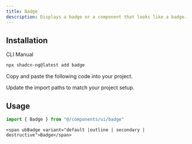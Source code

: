 ```yaml
---
title: Badge
description: Displays a badge or a component that looks like a badge.
---
```


<ComponentPreview
  name="badge-demo"
  title="Badge"
  description="A default badge"
/>

## Installation

<CodeTabs>

<TabsList>
  <TabsTrigger value="cli">CLI</TabsTrigger>
  <TabsTrigger value="manual">Manual</TabsTrigger>
</TabsList>

<TabsContent value="cli">

```bash
npx shadcn-ng@latest add badge
```

</TabsContent>

<TabsContent value="manual">

<Steps>

<Step>Copy and paste the following code into your project.</Step>

<ComponentSource name="badge" title="components/ui/badge.ts" />

<Step>Update the import paths to match your project setup.</Step>

</Steps>

</TabsContent>

</CodeTabs>

## Usage

```ts
import { Badge } from "@/components/ui/badge"
```

```angular-html
<span ubBadge variant="default |outline | secondary | destructive">Badge</span>
```

